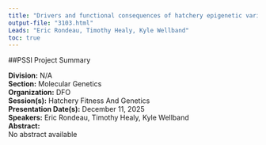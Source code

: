 ```yaml
---
title: "Drivers and functional consequences of hatchery epigenetic variation"
output-file: "3103.html"
Leads: "Eric Rondeau, Timothy Healy, Kyle Wellband"
toc: true
---
```


##PSSI Project Summary

**Division:** N/A  
**Section:** Molecular Genetics  
**Organization:** DFO  
**Session(s):** Hatchery Fitness And Genetics  
**Presentation Date(s):** December 11, 2025  
**Speakers:** Eric Rondeau, Timothy Healy, Kyle Wellband  
**Abstract:**  
No abstract available   


